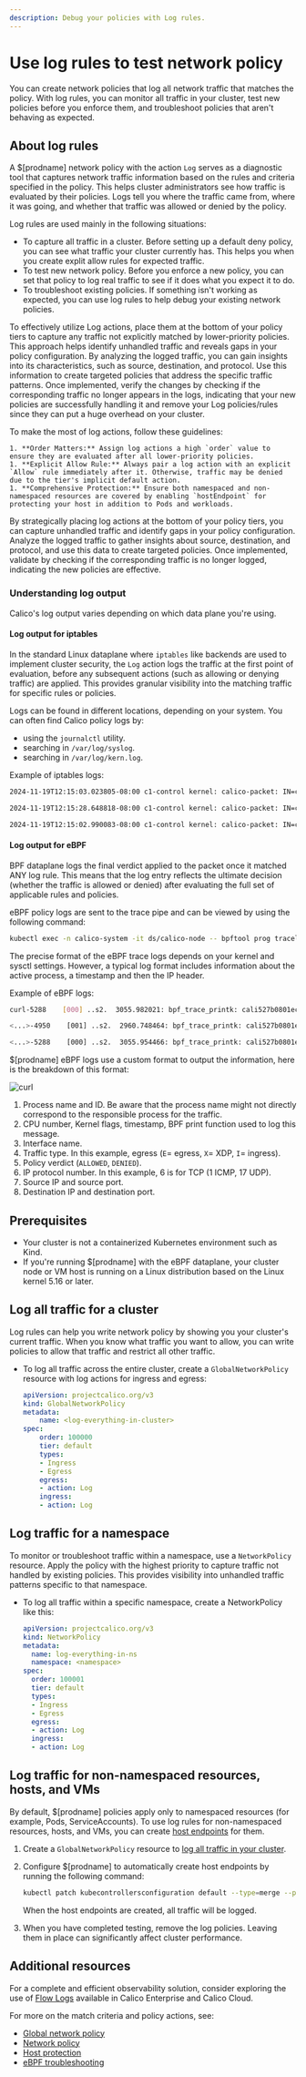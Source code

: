 ```yaml
---
description: Debug your policies with Log rules.
---
```


# Use log rules to test network policy

You can create network policies that log all network traffic that matches the policy.
With log rules, you can monitor all traffic in your cluster, test new policies before you enforce them, and troubleshoot policies that aren't behaving as expected.

## About log rules

A $[prodname] network policy with the action `Log` serves as a diagnostic tool that captures network traffic information based on the rules and criteria specified in the policy.
This helps cluster administrators see how traffic is evaluated by their policies.
Logs tell you where the traffic came from, where it was going, and whether that traffic was allowed or denied by the policy.

Log rules are used mainly in the following situations:

* To capture all traffic in a cluster.
  Before setting up a default deny policy, you can see what traffic your cluster currently has.
  This helps you when you create explit allow rules for expected traffic.
* To test new network policy.
  Before you enforce a new policy, you can set that policy to log real traffic to see if it does what you expect it to do.
* To troubleshoot existing policies.
  If something isn't working as expected, you can use log rules to help debug your existing network policies.

To effectively utilize Log actions, place them at the bottom of your policy tiers to capture any traffic not explicitly matched by lower-priority policies.
This approach helps identify unhandled traffic and reveals gaps in your policy configuration.
By analyzing the logged traffic, you can gain insights into its characteristics, such as source, destination, and protocol.
Use this information to create targeted policies that address the specific traffic patterns.
Once implemented, verify the changes by checking if the corresponding traffic no longer appears in the logs, indicating that your new policies are successfully handling it and remove your Log policies/rules since they can put a huge overhead on your cluster.

To make the most of log actions, follow these guidelines:

    1. **Order Matters:** Assign log actions a high `order` value to ensure they are evaluated after all lower-priority policies.
    1. **Explicit Allow Rule:** Always pair a log action with an explicit `Allow` rule immediately after it. Otherwise, traffic may be denied due to the tier's implicit default action.
    1. **Comprehensive Protection:** Ensure both namespaced and non-namespaced resources are covered by enabling `hostEndpoint` for protecting your host in addition to Pods and workloads.

By strategically placing log actions at the bottom of your policy tiers, you can capture unhandled traffic and identify gaps in your policy configuration.
Analyze the logged traffic to gather insights about source, destination, and protocol, and use this data to create targeted policies.
Once implemented, validate by checking if the corresponding traffic is no longer logged, indicating the new policies are effective.

### Understanding log output

Calico's log output varies depending on which data plane you're using.

#### Log output for iptables

In the standard Linux dataplane where `iptables` like backends are used to implement cluster security, the `Log` action logs the traffic at the first point of evaluation, before any subsequent actions (such as allowing or denying traffic) are applied.
This provides granular visibility into the matching traffic for specific rules or policies.

Logs can be found in different locations, depending on your system.
You can often find Calico policy logs by:
* using the `journalctl` utility.
* searching in `/var/log/syslog`.
* searching in `/var/log/kern.log`.

Example of iptables logs:

```bash
2024-11-19T12:15:03.023805-08:00 c1-control kernel: calico-packet: IN=cali527b0801ecb OUT=eth0 MAC=ee:ee:ee:ee:ee:ee:1e:0a:36:33:f5:09:08:00 SRC=172.16.193.134 DST=69.147.80.15 LEN=60 TOS=0x00 PREC=0x00 TTL=63 ID=58406 DF PROTO=TCP SPT=45588 DPT=80 WINDOW=64860 RES=0x00 SYN URGP=0

2024-11-19T12:15:28.648818-08:00 c1-control kernel: calico-packet: IN=cali527b0801ecb OUT=eth0 MAC=ee:ee:ee:ee:ee:ee:1e:0a:36:33:f5:09:08:00 SRC=172.16.193.134 DST=8.8.8.8 LEN=84 TOS=0x00 PREC=0x00 TTL=63 ID=48210 DF PROTO=ICMP TYPE=8 CODE=0 ID=1 SEQ=1

2024-11-19T12:15:02.990083-08:00 c1-control kernel: calico-packet: IN=cali527b0801ecb OUT=calid3446e883f0 MAC=ee:ee:ee:ee:ee:ee:1e:0a:36:33:f5:09:08:00 SRC=172.16.193.134 DST=172.16.193.133 LEN=96 TOS=0x00 PREC=0x00 TTL=63 ID=19241 DF PROTO=UDP SPT=42896 DPT=53 LEN=76
```

#### Log output for eBPF

BPF dataplane logs the final verdict applied to the packet once it matched ANY log rule.
This means that the log entry reflects the ultimate decision (whether the traffic is allowed or denied) after evaluating the full set of applicable rules and policies.

eBPF policy logs are sent to the trace pipe and can be viewed by using the following command:

```bash
kubectl exec -n calico-system -it ds/calico-node -- bpftool prog tracelog
```

The precise format of the eBPF trace logs depends on your kernel and sysctl settings.
However, a typical log format includes information about the active process, a timestamp and then the IP header.

Example of eBPF logs:

```bash
curl-5288    [000] ..s2.  3055.982021: bpf_trace_printk: cali527b0801ecb-E: policy ALLOWED proto 6 src 172.16.193.131:56042 dest 69.147.80.12:80

<...>-4950    [001] ..s2.  2960.748464: bpf_trace_printk: cali527b0801ecb-E: policy ALLOWED proto 1 src 172.16.193.131:0 dest 8.8.8.8:8

<...>-5288    [000] ..s2.  3055.954466: bpf_trace_printk: cali527b0801ecb-E: policy ALLOWED proto 17 src 172.16.193.131:36325 dest 10.43.0.10:53
```

$[prodname] eBPF logs use a custom format to output the information, here is the breakdown of this format:

![curl](/img/calico/curl-bpf-log.svg)

1. Process name and ID.
   Be aware that the process name might not directly correspond to the responsible process for the traffic.
2. CPU number, Kernel flags, timestamp, BPF print function used to log this message.
3. Interface name.
4. Traffic type.
   In this example, egress (`E`= egress, `X`= XDP, `I`= ingress).
5. Policy verdict (`ALLOWED`, `DENIED`).
6. IP protocol number.
   In this example, 6 is for TCP (1 ICMP, 17 UDP).
7. Source IP and source port.
8. Destination IP and destination port.

## Prerequisites

* Your cluster is not a containerized Kubernetes environment such as Kind.
* If you're running $[prodname] with the eBPF dataplane, your cluster node or VM host is running on a Linux distribution based on the Linux kernel 5.16 or later.

## Log all traffic for a cluster

Log rules can help you write network policy by showing you your cluster's current traffic.
When you know what traffic you want to allow, you can write policies to allow that traffic and restrict all other traffic.

* To log all traffic across the entire cluster, create a `GlobalNetworkPolicy` resource with log actions for ingress and egress:

  ```yaml
  apiVersion: projectcalico.org/v3
  kind: GlobalNetworkPolicy
  metadata:
      name: <log-everything-in-cluster>
  spec:
      order: 100000
      tier: default
      types:
      - Ingress
      - Egress
      egress:
      - action: Log
      ingress:
      - action: Log
  ```

## Log traffic for a namespace

To monitor or troubleshoot traffic within a namespace, use a `NetworkPolicy` resource.
Apply the policy with the highest priority to capture traffic not handled by existing policies.
This provides visibility into unhandled traffic patterns specific to that namespace.

* To log all traffic within a specific namespace, create a NetworkPolicy like this:

  ```yaml
  apiVersion: projectcalico.org/v3
  kind: NetworkPolicy
  metadata:
    name: log-everything-in-ns
    namespace: <namespace>
  spec:
    order: 100001
    tier: default
    types:
    - Ingress
    - Egress
    egress:
    - action: Log
    ingress:
    - action: Log
  ```

## Log traffic for non-namespaced resources, hosts, and VMs

By default, $[prodname] policies apply only to namespaced resources (for example, Pods, ServiceAccounts).
To use log rules for non-namespaced resources, hosts, and VMs, you can create [host endpoints](../../reference/host-endpoints/overview.mdx) for them.

1. Create a `GlobalNetworkPolicy` resource to [log all traffic in your cluster](#log-all-traffic-for-a-cluster).

1. Configure $[prodname] to automatically create host endpoints by running the following command:

   ```bash
   kubectl patch kubecontrollersconfiguration default --type=merge --patch='{"spec": {"controllers": {"node": {"hostEndpoint": {"autoCreate": "Enabled"}}}}}'
   ```

   When the host endpoints are created, all traffic will be logged.

1. When you have completed testing, remove the log policies.
   Leaving them in place can significantly affect cluster performance.

## Additional resources

For a complete and efficient observability solution, consider exploring the use of [Flow Logs](/calico-enterprise/latest/visibility/visualize-traffic) available in Calico Enterprise and Calico Cloud.

For more on the match criteria and policy actions, see:

- [Global network policy](../../reference/resources/globalnetworkpolicy.mdx)
- [Network policy](../../reference/resources/networkpolicy.mdx)
- [Host protection](../hosts/index.mdx)
- [eBPF troubleshooting](../../operations/ebpf/troubleshoot-ebpf.mdx)

